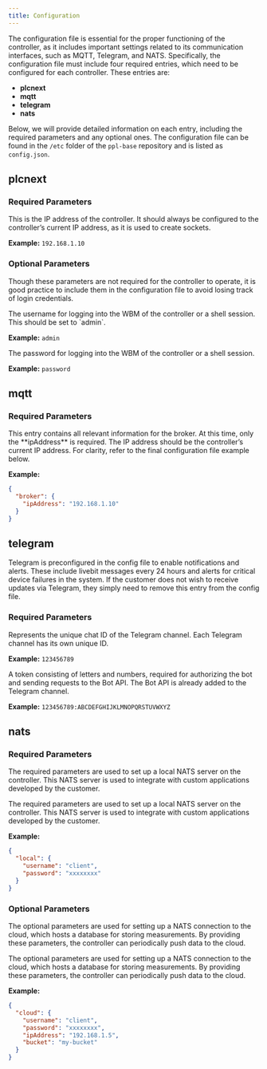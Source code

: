 ```yaml
---
title: Configuration
---
```


The configuration file is essential for the proper functioning of the controller, as it includes important settings related to its communication interfaces, such as MQTT, Telegram, and NATS. Specifically, the configuration file must include four required entries, which need to be configured for each controller. These entries are:

- **plcnext**
- **mqtt**
- **telegram**
- **nats**

Below, we will provide detailed information on each entry, including the required parameters and any optional ones. The configuration file can be found in the `/etc` folder of the `ppl-base` repository and is listed as `config.json`.

## plcnext

### Required Parameters

<ParamField path="ipAddress" type="string" required>
This is the IP address of the controller. It should always be configured to the controller’s current IP address, as it is used to create sockets.

**Example:** `192.168.1.10`
</ParamField>

### Optional Parameters

Though these parameters are not required for the controller to operate, it is good practice to include them in the configuration file to avoid losing track of login credentials.

<ParamField path="username" type="string">
The username for logging into the WBM of the controller or a shell session. This should be set to `admin`.

**Example:** `admin`
</ParamField>

<ParamField path="password" type="string">
The password for logging into the WBM of the controller or a shell session.

**Example:** `password`
</ParamField>

## mqtt

### Required Parameters

<ParamField path="broker" type="object" required>
This entry contains all relevant information for the broker. At this time, only the **ipAddress** is required. The IP address should be the controller’s current IP address. For clarity, refer to the final configuration file example below.

**Example:**
```json icon="code"
{
  "broker": {
    "ipAddress": "192.168.1.10"
  }
}
```
</ParamField>

## telegram

Telegram is preconfigured in the config file to enable notifications and alerts. These include livebit messages every 24 hours and alerts for critical device failures in the system. If the customer does not wish to receive updates via Telegram, they simply need to remove this entry from the config file.

### Required Parameters

<ParamField path="chatID" type="string" required>
Represents the unique chat ID of the Telegram channel. Each Telegram channel has its own unique ID.

**Example:** `123456789`
</ParamField>

<ParamField path="botToken" type="string" required>
A token consisting of letters and numbers, required for authorizing the bot and sending requests to the Bot API. The Bot API is already added to the Telegram channel.

**Example:** `123456789:ABCDEFGHIJKLMNOPQRSTUVWXYZ`
</ParamField>

## nats

### Required Parameters

The required parameters are used to set up a local NATS server on the controller. This NATS server is used to integrate with custom applications developed by the customer.

<ParamField path="local" type="object" required>
The required parameters are used to set up a local NATS server on the controller. This NATS server is used to integrate with custom applications developed by the customer.

**Example:**
```json icon="code"
{
  "local": {
    "username": "client",
    "password": "xxxxxxxx"
  }
}
```
</ParamField>

### Optional Parameters

The optional parameters are used for setting up a NATS connection to the cloud, which hosts a database for storing measurements. By providing these parameters, the controller can periodically push data to the cloud.

<ParamField path="cloud" type="object">
The optional parameters are used for setting up a NATS connection to the cloud, which hosts a database for storing measurements. By providing these parameters, the controller can periodically push data to the cloud.

**Example:**
```json icon="code"
{
  "cloud": {
    "username": "client",
    "password": "xxxxxxxx",
    "ipAddress": "192.168.1.5",
    "bucket": "my-bucket"
  }
}
```
</ParamField>
